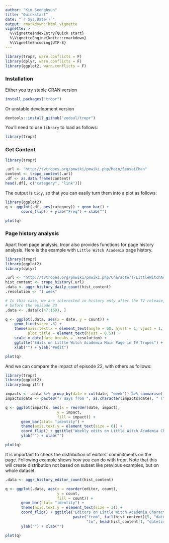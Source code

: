 ```yaml
---
author: "Kim Seonghyun"
title: "Quickstart"
date: "`r Sys.Date()`"
output: rmarkdown::html_vignette
vignette: >
  %\VignetteIndexEntry{Quick start}
  %\VignetteEngine{knitr::rmarkdown}
  %\VignetteEncoding{UTF-8}
---
```


```r
library(tropr, warn.conflicts = F)
library(dplyr, warn.conflicts = F)
library(ggplot2, warn.conflicts = F)
```

### Installation

Either you try stable CRAN version

```r
install.packages("tropr")
```

Or unstable development version

```r
devtools::install_github("zedoul/tropr")
```

You'll need to use `library` to load as follows:

```r
library(tropr)
```

### Get Content

```r
library(tropr)

.url <- "http://tvtropes.org/pmwiki/pmwiki.php/Main/SenseiChan"
content <- trope_content(.url)
.df <- as.data.frame(content)
head(.df[, c("category", "link")])
```

The output is `tidy`, so that you can easily turn them into a plot as follows:

```r
library(ggplot2)
q <- ggplot(.df, aes(category)) + geom_bar() +
       coord_flip() + ylab("Freq") + xlab("")
```


```r
plot(q)
```

### Page history analysis

Apart from page analysis, tropr also provides functions for page history
analysis. Here is the example with `Little Witch Academia` page history.


```r
library(tropr)
library(ggplot2)
library(dplyr)

.url <- "http://tvtropes.org/pmwiki/pmwiki.php/Characters/LittleWitchAcademia"
hist_content <- trope_history(.url)
.data <- aggr_history_daily_count(hist_content)
.resolution <- "1 week"

# In this case, we are interested in history only after the TV release, and
# before the episode 23
.data <- .data[c(47:169), ]

q <- ggplot(.data, aes(x = date, y = count)) +
    geom_line(size= .8) +
    theme(axis.text.x = element_text(angle = 50, hjust = 1, vjust = 1, size = 8),
          plot.title = element_text(hjust = 0.5)) +
    scale_x_date(date_breaks = .resolution) +
    ggtitle("Edits on Little Witch Academia Main Page in TV Tropes") +
    xlab("") + ylab("#edit")
```

```r
plot(q)
```

And we can compare the impact of episode 22, with others as follows:

```r
library(tropr)
library(ggplot2)
library(magrittr)

impacts <- .data %>% group_by(date = cut(date, "week")) %>% summarise(impact = sum(count))
impacts$date <- paste0("7 days from ", as.character(impacts$date), " (", paste("Episode", rep(1:22)), ")")

q <- ggplot(impacts, aes(x = reorder(date, impact),
                       y = impact,
                       fill = impact)) +
       geom_bar(stat= "identity") +
       theme(axis.text.y = element_text(size = 6)) +
       coord_flip() + ggtitle("Weekly edits on Little Witch Academia Characters Page in TV Tropes") +
       ylab("") + xlab("")
```

```r
plot(q)
```

It is important to check the distribution of editors' commitments on the page.
Following example shows how you can do with tropr.
Note that this will create distribution not based on subset like previous examples,
but on whole dataset.

```r
.data <- aggr_history_editor_count(hist_content)

q <- ggplot(.data, aes(x = reorder(editor, count),
                       y = count,
                       fill = count)) +
       geom_bar(stat= "identity") +
       theme(axis.text.y = element_text(size = 3)) +
       coord_flip() + ggtitle("Editors on Little Witch Academia Characters Page in TV Tropes\n",
                              paste("from", tail(hist_content)[5, "datetime"],
                                    "to", head(hist_content[1, "datetime"]))) +
       ylab("") + xlab("")
```


```r
plot(q)
```
